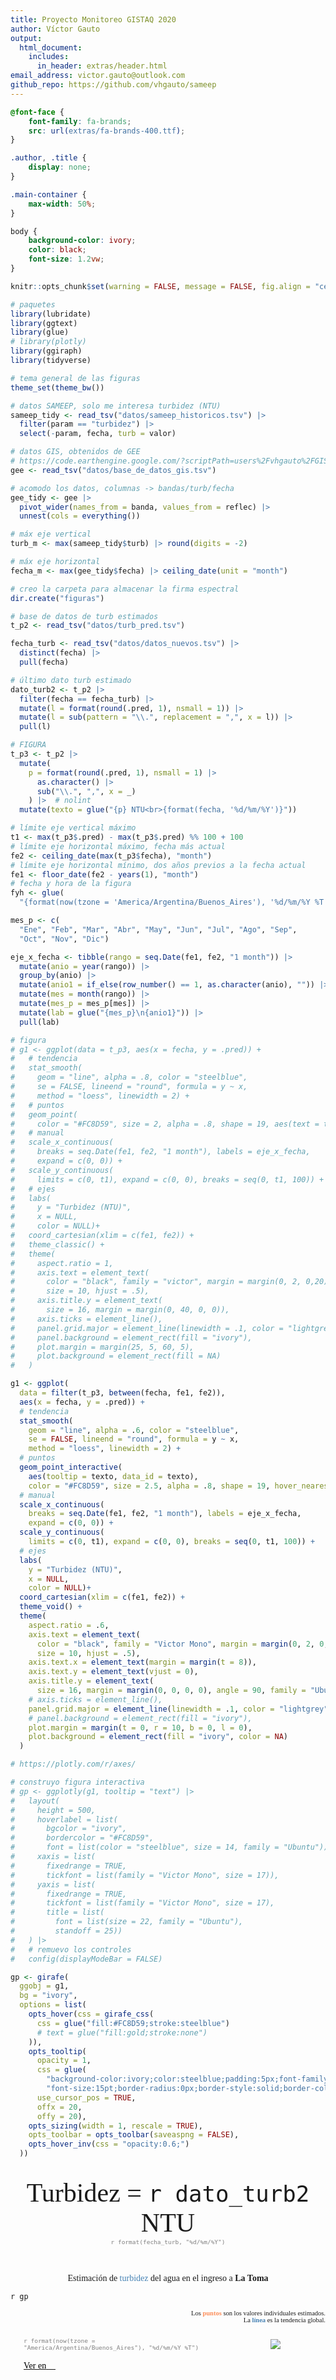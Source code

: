 ```yaml
---
title: Proyecto Monitoreo GISTAQ 2020
author: Víctor Gauto
output: 
  html_document:
    includes:
      in_header: extras/header.html
email_address: victor.gauto@outlook.com
github_repo: https://github.com/vhgauto/sameep
---
```


<!-- ubuntu -->
<style>
  @import url('https://fonts.googleapis.com/css2?family=Ubuntu&display=swap');
</style>

<!-- victor -->
<style>
  @import url('https://fonts.googleapis.com/css2?family=Victor+Mono:wght@100&display=swap');
</style>

<!-- fontawesome -->
```css
@font-face {
    font-family: fa-brands;
    src: url(extras/fa-brands-400.ttf);
}
```

<!-- ubicación de los elementos en el html -->
```css
.author, .title {
    display: none;
}

.main-container {
    max-width: 50%;
}

body {
    background-color: ivory;
    color: black;
    font-size: 1.2vw;
}

```

```r
knitr::opts_chunk$set(warning = FALSE, message = FALSE, fig.align = "center")
```

```r

# paquetes
library(lubridate)
library(ggtext)
library(glue)
# library(plotly)
library(ggiraph)
library(tidyverse)

# tema general de las figuras
theme_set(theme_bw())

# datos SAMEEP, solo me interesa turbidez (NTU)
sameep_tidy <- read_tsv("datos/sameep_historicos.tsv") |>
  filter(param == "turbidez") |>
  select(-param, fecha, turb = valor)

# datos GIS, obtenidos de GEE
# https://code.earthengine.google.com/?scriptPath=users%2Fvhgauto%2FGISTAQ%3Asameep_historico
gee <- read_tsv("datos/base_de_datos_gis.tsv")

# acomodo los datos, columnas -> bandas/turb/fecha
gee_tidy <- gee |>
  pivot_wider(names_from = banda, values_from = reflec) |>
  unnest(cols = everything())

# máx eje vertical
turb_m <- max(sameep_tidy$turb) |> round(digits = -2)

# máx eje horizontal
fecha_m <- max(gee_tidy$fecha) |> ceiling_date(unit = "month")

# creo la carpeta para almacenar la firma espectral
dir.create("figuras")

# base de datos de turb estimados
t_p2 <- read_tsv("datos/turb_pred.tsv")

fecha_turb <- read_tsv("datos/datos_nuevos.tsv") |>
  distinct(fecha) |>
  pull(fecha)

# último dato turb estimado
dato_turb2 <- t_p2 |>
  filter(fecha == fecha_turb) |>
  mutate(l = format(round(.pred, 1), nsmall = 1)) |>
  mutate(l = sub(pattern = "\\.", replacement = ",", x = l)) |>
  pull(l)

# FIGURA
t_p3 <- t_p2 |>
  mutate(
    p = format(round(.pred, 1), nsmall = 1) |>
      as.character() |>
      sub("\\.", ",", x = _)
    ) |>  # nolint
  mutate(texto = glue("{p} NTU<br>{format(fecha, '%d/%m/%Y')}"))

# límite eje vertical máximo
t1 <- max(t_p3$.pred) - max(t_p3$.pred) %% 100 + 100
# límite eje horizontal máximo, fecha más actual
fe2 <- ceiling_date(max(t_p3$fecha), "month")
# límite eje horizontal mínimo, dos años previos a la fecha actual
fe1 <- floor_date(fe2 - years(1), "month")
# fecha y hora de la figura
fyh <- glue(
  "{format(now(tzone = 'America/Argentina/Buenos_Aires'), '%d/%m/%Y %T')}")

mes_p <- c(
  "Ene", "Feb", "Mar", "Abr", "May", "Jun", "Jul", "Ago", "Sep",
  "Oct", "Nov", "Dic")

eje_x_fecha <- tibble(rango = seq.Date(fe1, fe2, "1 month")) |>
  mutate(anio = year(rango)) |>
  group_by(anio) |>
  mutate(anio1 = if_else(row_number() == 1, as.character(anio), "")) |>
  mutate(mes = month(rango)) |>
  mutate(mes_p = mes_p[mes]) |>
  mutate(lab = glue("{mes_p}\n{anio1}")) |>
  pull(lab)

# figura
# g1 <- ggplot(data = t_p3, aes(x = fecha, y = .pred)) +
#   # tendencia
#   stat_smooth(
#     geom = "line", alpha = .8, color = "steelblue",
#     se = FALSE, lineend = "round", formula = y ~ x,
#     method = "loess", linewidth = 2) +
#   # puntos
#   geom_point(
#     color = "#FC8D59", size = 2, alpha = .8, shape = 19, aes(text = texto)) +
#   # manual
#   scale_x_continuous(
#     breaks = seq.Date(fe1, fe2, "1 month"), labels = eje_x_fecha,
#     expand = c(0, 0)) +
#   scale_y_continuous(
#     limits = c(0, t1), expand = c(0, 0), breaks = seq(0, t1, 100)) +
#   # ejes
#   labs(
#     y = "Turbidez (NTU)",
#     x = NULL,
#     color = NULL)+
#   coord_cartesian(xlim = c(fe1, fe2)) +
#   theme_classic() +
#   theme(
#     aspect.ratio = 1,
#     axis.text = element_text(
#       color = "black", family = "victor", margin = margin(0, 2, 0,20), 
#       size = 10, hjust = .5),
#     axis.title.y = element_text(
#       size = 16, margin = margin(0, 40, 0, 0)),
#     axis.ticks = element_line(),
#     panel.grid.major = element_line(linewidth = .1, color = "lightgrey"),
#     panel.background = element_rect(fill = "ivory"),
#     plot.margin = margin(25, 5, 60, 5),
#     plot.background = element_rect(fill = NA)
#   )

g1 <- ggplot(
  data = filter(t_p3, between(fecha, fe1, fe2)), 
  aes(x = fecha, y = .pred)) +
  # tendencia
  stat_smooth(
    geom = "line", alpha = .6, color = "steelblue",
    se = FALSE, lineend = "round", formula = y ~ x,
    method = "loess", linewidth = 2) +
  # puntos
  geom_point_interactive(
    aes(tooltip = texto, data_id = texto),
    color = "#FC8D59", size = 2.5, alpha = .8, shape = 19, hover_nearest = TRUE) +
  # manual
  scale_x_continuous(
    breaks = seq.Date(fe1, fe2, "1 month"), labels = eje_x_fecha,
    expand = c(0, 0)) +
  scale_y_continuous(
    limits = c(0, t1), expand = c(0, 0), breaks = seq(0, t1, 100)) +
  # ejes
  labs(
    y = "Turbidez (NTU)",
    x = NULL,
    color = NULL)+
  coord_cartesian(xlim = c(fe1, fe2)) +
  theme_void() +
  theme(
    aspect.ratio = .6,
    axis.text = element_text(
      color = "black", family = "Victor Mono", margin = margin(0, 2, 0,20), 
      size = 10, hjust = .5),
    axis.text.x = element_text(margin = margin(t = 8)),
    axis.text.y = element_text(vjust = 0),
    axis.title.y = element_text(
      size = 16, margin = margin(0, 0, 0, 0), angle = 90, family = "Ubuntu"),
    # axis.ticks = element_line(),
    panel.grid.major = element_line(linewidth = .1, color = "lightgrey"),
    # panel.background = element_rect(fill = "ivory"),
    plot.margin = margin(t = 0, r = 10, b = 0, l = 0),
    plot.background = element_rect(fill = "ivory", color = NA)
  )
```

```r

# https://plotly.com/r/axes/

# construyo figura interactiva
# gp <- ggplotly(g1, tooltip = "text") |>
#   layout(
#     height = 500,
#     hoverlabel = list(
#       bgcolor = "ivory",
#       bordercolor = "#FC8D59",
#       font = list(color = "steelblue", size = 14, family = "Ubuntu")),
#     xaxis = list(
#       fixedrange = TRUE,
#       tickfont = list(family = "Victor Mono", size = 17)),
#     yaxis = list(
#       fixedrange = TRUE,
#       tickfont = list(family = "Victor Mono", size = 17),
#       title = list(
#         font = list(size = 22, family = "Ubuntu"),
#         standoff = 25))
#   ) |>
#   # remuevo los controles
#   config(displayModeBar = FALSE)

gp <- girafe(
  ggobj = g1,
  bg = "ivory",
  options = list(
    opts_hover(css = girafe_css(
      css = glue("fill:#FC8D59;stroke:steelblue")
      # text = glue("fill:gold;stroke:none")
    )),
    opts_tooltip(
      opacity = 1,
      css = glue(
        "background-color:ivory;color:steelblue;padding:5px;font-family:Ubuntu;",
        "font-size:15pt;border-radius:0px;border-style:solid;border-color:#FC8D59"),
      use_cursor_pos = TRUE,
      offx = 20,
      offy = 20),
    opts_sizing(width = 1, rescale = TRUE),
    opts_toolbar = opts_toolbar(saveaspng = FALSE),
    opts_hover_inv(css = "opacity:0.6;")
  ))
```

<br>
<!-- última estimación de turbidez ddisponible -->
<center style="font-size:3em; font-family: Ubuntu;">Turbidez = `r dato_turb2` NTU</center>

<!-- pequeño espacio entre líneas -->
<center style="font-size:.1em;"><br></center>

<!-- fecha -->
<center style="font-size:.8em; color:grey; font-family: Victor Mono;">`r format(fecha_turb, "%d/%m/%Y")`</center>

<br>

<center style='font-family: Ubuntu'>Estimación de <span style='color:steelblue'>turbidez</span> del agua en el ingreso a <b>La Toma</b></center>

<!-- figura interactiva -->
`r gp`

<!-- pequeño espacio entre líneas -->
<!-- <p style="font-size:.1em;"><br></p> -->

<p style="text-align:Right; font-size:.75em; font-family: Ubuntu;">
Los <b style='color:#FC8D59'> puntos</b> son los valores individuales estimados.
<br>
La <b style='color:steelblue'>línea</b> es la tendencia global.
</p>

:::: {.columns}

<!-- <br>
<br> -->
<br>

::: {.column width="70%"}

<p style='font-size:.8em; color:grey; font-family: Victor Mono;'>`r format(now(tzone = "America/Argentina/Buenos_Aires"), "%d/%m/%Y %T")`</p>

[<span style='font-family: Ubuntu; color: black'>Ver en</span> <span style='font-family: fa-brands; color: black'>&#xf09b;</span>](`r rmarkdown::metadata$github_repo`){target="_blank"}
:::

::: {.column width="10%"}

:::

::: {.column width="20%"}

[![](extras/gistaq_logo.png)](https://www.instagram.com/gistaq.utn/){fig-align="right" height=10% target="_blank"}

:::

::::
